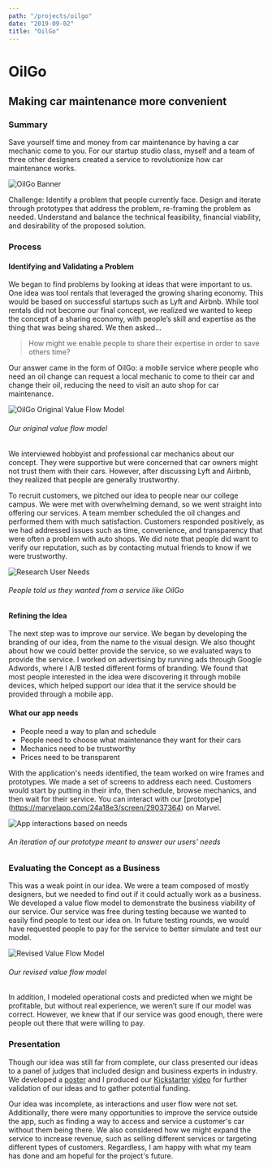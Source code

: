 ```yaml
---
path: "/projects/oilgo"
date: "2019-09-02"
title: "OilGo"
---
```


# OilGo
## Making car maintenance more convenient

### Summary
Save yourself time and money from car maintenance by having a car mechanic
come to you. For our startup studio class, myself and a team of three
other designers created a service to revolutionize how car maintenance
works.

![OilGo Banner](../images/oilgo/oilgo_banner.png)

Challenge: Identify a problem that people currently face. Design and
iterate through prototypes that address the problem, re-framing the
problem as needed. Understand and balance the technical feasibility,
financial viability, and desirability of the proposed solution.

### Process
#### Identifying and Validating a Problem
We began to find problems by looking at ideas that were important to us.
One idea was tool rentals that leveraged the growing sharing economy. This
would be based on successful startups such as Lyft and Airbnb. While tool
rentals did not become our final concept, we realized we wanted to keep
the concept of a sharing economy, with people’s skill and expertise as the
thing that was being shared. We then asked...

> How might we enable people to share their expertise in order to
> save others time?

Our answer came in the form of OilGo: a mobile service where people who
need an oil change can request a local mechanic to come to their car and
change their oil, reducing the need to visit an auto shop for car
maintenance.

![OilGo Original Value Flow Model](../images/oilgo/original_value_flow.png)
###### Our original value flow model

We interviewed hobbyist and professional car mechanics about our concept.
They were supportive but were concerned that car owners might not trust
them with their cars. However, after discussing Lyft and Airbnb, they
realized that people are generally trustworthy.

To recruit customers, we pitched our idea to people near our college
campus. We were met with overwhelming demand, so we went straight into
offering our services. A team member scheduled the oil changes and
performed them with much satisfaction. Customers responded positively, as
we had addressed issues such as time, convenience, and transparency that
were often a problem with auto shops. We did note that people did want to
verify our reputation, such as by contacting mutual friends to know if we
were trustworthy.

![Research User Needs](../images/oilgo/user_needs.png)
###### People told us they wanted from a service like OilGo

#### Refining the Idea
The next step was to improve our service. We began by developing the
branding of our idea, from the name to the visual design. We also thought
about how we could better provide the service, so we evaluated ways to
provide the service. I worked on advertising by running ads through Google
Adwords, where I A/B tested different forms of branding. We found that
most people interested in the idea were discovering it through mobile
devices, which helped support our idea that it the service should be
provided through a mobile app.

#### What our app needs
- People need a way to plan and schedule
- People need to choose what maintenance they want for their cars
- Mechanics need to be trustworthy
- Prices need to be transparent

With the application's needs identified, the team worked on wire frames
and prototypes. We made a set of screens to address each need. Customers
would start by putting in their info, then schedule, browse mechanics, and
then wait for their service. You can interact with our [prototype]
(https://marvelapp.com/24a18e3/screen/29037364) 
on Marvel.

![App interactions based on needs](../images/oilgo/wireframe_screens.png)
###### An iteration of our prototype meant to answer our users' needs

### Evaluating the Concept as a Business
This was a weak point in our idea. We were a team composed of mostly
designers, but we needed to find out if it could actually work as a
business. We developed a value flow model to demonstrate the business
viability of our service. Our service was free during testing because we
wanted to easily find people to test our idea on. In future testing
rounds, we would have requested people to pay for the service to better
simulate and test our model.

![Revised Value Flow Model](../images/oilgo/revised_value_flow.png)
###### Our revised value flow model

In addition, I modeled operational costs and predicted when we might be
profitable, but without real experience, we weren’t sure if our model was
correct. However, we knew that if our service was good enough, there were
people out there that were willing to pay.

### Presentation
Though our idea was still far from complete, our class presented our ideas
to a panel of judges that included design and business experts in
industry. We developed a 
[poster](https://drive.google.com/file/d/0B8nx4IwTyWafaW5aVEJfeE1JMHc/view) 
and I produced our 
[Kickstarter](https://www.kickstarter.com/projects/1920291677/905624230?token=09a496c0) 
[video](https://drive.google.com/file/d/0B11xjE67lFwhVWtSSy1GNUpmZm8/preview) 
for further validation of our ideas and to gather potential funding.

Our idea was incomplete, as interactions and user flow were not set.
Additionally, there were many opportunities to improve the service outside
the app, such as finding a way to access and service a customer's car
without them being there. We also considered how we might expand the
service to increase revenue, such as selling different services or
targeting different types of customers. Regardless, I am happy with what
my team has done and am hopeful for the project's future.

<ProjectsFooter active="OilGo" />